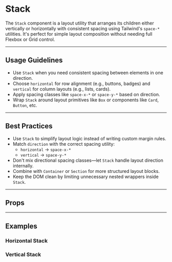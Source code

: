 
<Meta of={StackStories} />

# Stack

The `Stack` component is a layout utility that arranges its children either vertically or horizontally with consistent spacing using Tailwind's `space-*` utilities. It's perfect for simple layout composition without needing full Flexbox or Grid control.

---

## Usage Guidelines

- Use `Stack` when you need consistent spacing between elements in one direction.
- Choose `horizontal` for row alignment (e.g., buttons, badges) and `vertical` for column layouts (e.g., lists, cards).
- Apply spacing classes like `space-x-*` or `space-y-*` based on direction.
- Wrap `Stack` around layout primitives like `Box` or components like `Card`, `Button`, etc.

---

## Best Practices

- Use `Stack` to simplify layout logic instead of writing custom margin rules.
- Match `direction` with the correct spacing utility:
  - `horizontal` → `space-x-*`
  - `vertical` → `space-y-*`
- Don't mix directional spacing classes—let `Stack` handle layout direction internally.
- Combine with `Container` or `Section` for more structured layout blocks.
- Keep the DOM clean by limiting unnecessary nested wrappers inside `Stack`.

---

## Props

<Controls of={StackStories.Default} />

---

##  Examples

### Horizontal Stack

<Story of={StackStories.Default} />

### Vertical Stack

<Story of={StackStories.Vertical} />
